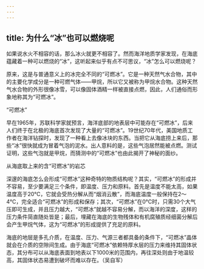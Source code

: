 ```yaml
---
---
---
```

title: 为什么“冰”也可以燃烧呢
---




如果说水火不相容的话，那么冰火就更不相容了。然而海洋地质学家发现，在海底蕴藏着一种可以燃烧的“冰”，这听起来似乎有点不可思议，“冰”怎么可以燃烧呢？

原来，这是与普通意义上的冰完全不同的“可燃冰”。它是一种天然气水合物，其中的主要化学成分是一种可燃气体——甲烷，所以它又被称为甲烷水合物。这种天然气水合物的外形很像冰雪，可以像固体酒精一样被直接点燃，因此，人们通俗而形象地称其为“可燃冰”。

“可燃冰”



早在1965年，苏联科学家就预言，海洋底部的地表层中可能存在“可燃冰”，后来人们终于在北极的海底首次发现了大量的“可燃冰”。19世纪70年代，美国地质工作者在海洋钻探时，发现了一种看上去像冰块的东西。当把它从海底捞上来后，那些“冰”很快就成为冒着气泡的泥水。出人意料的是，这些气泡居然能被点燃。测试证明，这些气泡就是甲烷，而猜测中的“可燃冰”也由此揭开了神秘的面纱。

从海底取上来的含“可燃冰”的岩芯



深邃的海底怎么会形成“可燃冰”这种奇特的物质结构呢？其实，“可燃冰”的形成并不容易，至少要满足三个条件，即温度、压力和原料。首先是温度不能太高，如果温度高于20℃，它就会受热分解从而“烟消云散”，而海底温度一般保持在2～4℃，完全适合“可燃冰”的形成和保存；其次，“可燃冰”在0℃时，只需30个大气压即可生成，并且压力越大，“可燃冰”就越不容易分解，而以海洋的深度，这样的压力条件简直随处皆是；最后，埋藏在海底的生物残体和有机腐殖质经细菌分解后会产生甲烷气体，这为“可燃冰”的形成提供了充足的原料。

海底的地层是多孔介质，在温度、压力、气源三者都具备的条件下，“可燃冰”晶体就会在介质的空隙间生成。由于海底“可燃冰”依赖特厚水层的压力来维持其固体状态，其分布可以从海底表面到地表以下1000米的范围内，再往深处则由于地温较高，其固体状态易遭到破坏而难以存在。（吴自军）